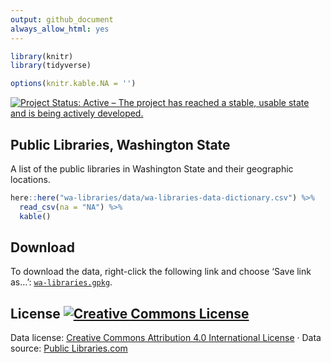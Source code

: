 ```yaml
---
output: github_document
always_allow_html: yes
---
```


```r


library(knitr)
library(tidyverse)

options(knitr.kable.NA = '')
```

<a href="http://www.repostatus.org/#active"><img src="http://www.repostatus.org/badges/latest/active.svg" alt="Project Status: Active – The project has reached a stable, usable state and is being actively developed." /></a>

## Public Libraries, Washington State

A list of the public libraries in Washington State and their geographic locations.


```r
here::here("wa-libraries/data/wa-libraries-data-dictionary.csv") %>% 
  read_csv(na = "NA") %>% 
  kable()
```

## Download

To download the data, right-click the following link and choose 'Save link as...': [`wa-libraries.gpkg`](https://raw.githubusercontent.com/tiernanmartin/datasets/master/wa-state-agencies/data/wa-libraries.gpkg).

## License <a rel="license" href="http://creativecommons.org/licenses/by/4.0/"><img alt="Creative Commons License" style="border-width:0" src="https://i.creativecommons.org/l/by/4.0/80x15.png" /></a>

Data license:   [Creative Commons Attribution 4.0 International License](http://creativecommons.org/licenses/by/4.0/) · Data source: [Public Libraries.com](http://www.publiclibraries.com/washington.htm) 